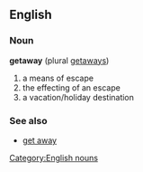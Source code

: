 == English ==
=== Noun ===
[[Category:English nouns]]
'''getaway''' (plural [[getaways]])
# a means of escape
# the effecting of an escape
# a vacation/holiday destination
=== See also ===
* [[get away]]